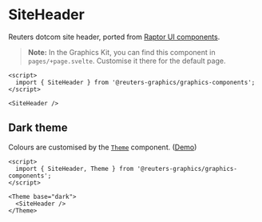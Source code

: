 

<Meta of={SiteHeaderStories} />

# SiteHeader

Reuters dotcom site header, ported from [Raptor UI components](https://github.com/tr/rcom-arc_raptor-ui/tree/develop/packages/rcom-raptor-ui_common/src/components/site-header).

> **Note:** In the Graphics Kit, you can find this component in `pages/+page.svelte`. Customise it there for the default page.

```svelte
<script>
  import { SiteHeader } from '@reuters-graphics/graphics-components';
</script>

<SiteHeader />
```

## Dark theme

Colours are customised by the [`Theme`](?path=/docs/theming-theme--default) component. ([Demo](?path=/story/components-page-furniture-siteheader--customised-theme))

```svelte
<script>
  import { SiteHeader, Theme } from '@reuters-graphics/graphics-components';
</script>

<Theme base="dark">
  <SiteHeader />
</Theme>
```
